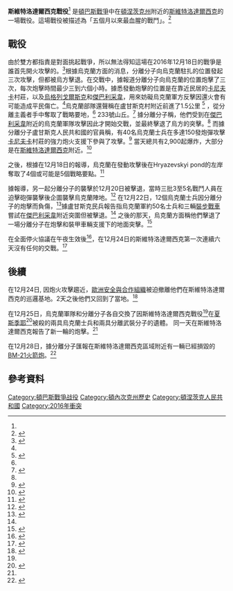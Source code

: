 {{Infobox military conflict
| conflict    = 斯維特洛達爾西克戰役
| width       = 
| partof      = [[頓巴斯戰爭|頓巴斯戰爭]]
|image =
|caption =
| date        = 2016年12月18日-23日
| place       = [[斯維特洛達爾西克|斯維特洛達爾西克]], [[烏克蘭|烏克蘭]]
| coordinates = 
| map_type    = 
| map_relief  = 
| latitude    = 
| longitude   = 
| map_size    = 
| map_marksize = 
| map_caption = 
| map_label   = 
| territory   = 
| result      = 停火
*雙方均稱對方攻擊時會還火<ref name="repulsed"/>
| status      = 
| combatants_header = 
| combatant1  = {{flag|Ukraine}}
| combatant2  = {{flag|Lugansk People's Republic}}
| combatant3  = 
| commander1  = ''Kupol'' <small>(化名)</small><ref name="escalate"/>
| commander2  = 奧列格·阿納申科上校†<ref>{{cite news|url=https://www.bbc.com/news/world-europe-38868600|title=Ukraine conflict: Rebel commander killed in bomb blast|publisher=BBC News|date=2017-02-04|access-date=2017-02-04|archive-date=2021-03-04|archive-url=https://web.archive.org/web/20210304062518/https://www.bbc.com/news/world-europe-38868600|dead-url=no}}</ref>
| commander3  = 
| units1      = {{flagicon image|Ensign of the Ukrainian Ground Forces.svg}} [[烏克蘭陸軍|烏克蘭陸軍]]:
*[[File:54_ОМПБр.png|15px]] {{en-link|第54機械化旅（烏克蘭）|54th Mechanized Brigade (Ukraine)}}<ref name="5months"/>
**第一戰鬥營
| units2      = {{flagicon image|War Flag of Novorussia.svg}} [[盧甘斯克民兵|盧甘斯克民兵]]<ref name="150shells"/>
| units3      = 
| strength1   =
| strength2   =
| strength3   = 
| casualties1 =9死, 35傷 <small>(烏克蘭宣稱)</small><ref>{{cite news|last=Goncharova|first=Olena|url=https://www.kyivpost.com/ukraine-politics/least-22-ukrainian-soldiers-killed-russias-war-december-january.html|title=At least 22 Ukrainian soldiers killed in Russia's war in December-January|newspaper=Kyiv Post|date=2017-01-12|access-date=2017-02-01|archive-date=2017-10-12|archive-url=https://web.archive.org/web/20171012045733/https://www.kyivpost.com/ukraine-politics/least-22-ukrainian-soldiers-killed-russias-war-december-january.html|dead-url=no}}</ref><br>10 死, 20傷<br><small>(盧甘斯克人民共和國首天宣稱)</small><ref name="repulsed"/>
| casualties2 =18 死, 38 傷,<ref>{{cite news|url=http://ukranews.com/en/news/468854-defense-ministry-intelligence-18-militants-killed-38-wounded-outside-svitlodarsk-donetsk-region-december-19-25|title=Defense Ministry Intelligence: 18 Militants Killed, 38 Wounded Outside Svitlodarsk, Donetsk Region, December 19-25|publisher=ukranews.com|date=2016-12-26|access-date=2017-01-14|archive-date=2019-04-10|archive-url=https://web.archive.org/web/20190410202344/https://ukranews.com/en/news/468854-defense-ministry-intelligence-18-militants-killed-38-wounded-outside-svitlodarsk-donetsk-region-december-19-25|dead-url=no}}</ref> 1 俘虜<ref name="again"/> <small>(烏克蘭宣稱)</small><br>4 死, 2 傷<ref name="tass debaltsevo 2015">{{cite news|url=http://tass.com/world/921359|title=Ukrainian forces open fire at Debaltsevo for first time since 2015|newspaper=TASS|date=2016-12-22|access-date=2017-01-14|archive-date=2020-11-08|archive-url=https://web.archive.org/web/20201108095156/https://tass.com/world/921359|dead-url=no}}</ref><ref name="150shells"/> <small>(盧甘斯克人民共和國首天宣稱)</small>
| casualties3 =
| notes       = 
}}

'''斯維特洛達爾西克戰役'''<ref name="armour"/> 是[[頓巴斯戰爭|頓巴斯戰爭]]中在[[頓涅茨克州|頓涅茨克州]]附近的[[斯維特洛達爾西克|斯維特洛達爾西克]]的一場戰役。這場戰役被描述為「五個月以來最血腥的戰鬥」。<ref name="5months">{{cite news|url=http://uatoday.tv/society/bloodiest-battle-in-5-months-ukrainian-troops-repel-3-militant-attacks-near-svitlodarsk-849788.html|title='Bloodiest battle in 5 months': Ukrainian troops repel 3 militant attacks near Svitlodarsk|publisher=uatoday.tv|date=2016-12-19|access-date=2017-01-14|dead-url=yes|archive-url=https://web.archive.org/web/20161220221743/http://uatoday.tv/society/bloodiest-battle-in-5-months-ukrainian-troops-repel-3-militant-attacks-near-svitlodarsk-849788.html|archive-date=2016-12-20}}</ref>

== 戰役 ==
由於雙方都指責是對面挑起戰爭，所以無法得知這場在2016年12月18日的戰爭是誰首先開火攻擊的。<ref name="repulsed">{{cite news|url=https://www.bbc.com/news/world-europe-38366712|title=Ukraine army 'repulsed rebel attack' near Debaltseve in east|work=BBC News|date=2016-12-19|access-date=2016-12-19|archive-date=2020-11-08|archive-url=https://web.archive.org/web/20201108135022/https://www.bbc.com/news/world-europe-38366712|dead-url=no}}</ref>根據烏克蘭方面的消息，分離分子向烏克蘭駐扎的位置發起三次攻擊，但都被烏方擊退。在交戰中，據報道分離分子向烏克蘭的位置炮擊了三次，每次炮擊時間最少三到六個小時。據悉發動炮擊的位置是在靠近民居的[[卡尼夫卡|卡尼夫卡]]村莊，以及[[烏格列戈爾斯克_(烏克蘭)|烏格列戈爾斯克]]和[[傑巴利采韋|傑巴利采韋]]，用來妨礙烏克蘭軍方反擊因還火會有可能造成平民傷亡。<ref name="5months"/>烏克蘭部隊還聲稱在盧甘斯克村附近前進了1.5公里 <ref name="escalate">{{cite news|last=Grytsenko|first=Oksana|url=https://www.kyivpost.com/ukraine-politics/donbas-clashes-escalate-christmas-ukrainian-troops-claim-new-advances.html|title=Donbas clashes escalate on Christmas as Ukrainian troops claim new advances|newspaper=[[Kyiv_Post|Kyiv Post]]|date=2016-12-26|dead-url=unfit|archive-url=https://web.archive.org/web/20161226095800/https://www.kyivpost.com/ukraine-politics/donbas-clashes-escalate-christmas-ukrainian-troops-claim-new-advances.html|archive-date=2016-12-26}}</ref> ，從分離主義者手中奪取了戰略要地，<ref name="5months"/> 233號山丘。<ref>{{cite web|url=https://medium.com/@DFRLab/ukraines-bloodiest-battle-of-the-winter-28dc4f7c1218|title=Ukraine's Bloodiest Battle of the Winter|publisher=@DFRLab|date=2016-12-20|access-date=2017-01-14|archive-date=2020-11-08|archive-url=https://web.archive.org/web/20201108124313/https://medium.com/@DFRLab/ukraines-bloodiest-battle-of-the-winter-28dc4f7c1218|dead-url=no}}</ref> 據分離分子稱，他們受到在[[傑巴利采韋|傑巴利采韋]]附近的烏克蘭軍隊攻擊因此才開始交戰，並最終擊退了烏方的突擊。<ref name="repulsed"/> 而據分離分子盧甘斯克人民共和國的官員稱，有40名烏克蘭士兵在多達150發炮彈攻擊[[卡尼夫卡|卡尼夫卡]]村莊的強力炮火支援下參與了攻擊。<ref name="150shells">{{cite news|url=http://tass.com/world/920335|title=LPR militias: Kiev forces fire over 150 shells near Kalinovka village|newspaper=[[Russian_News_Agency_TASS|TASS]]|date=2016-12-19|access-date=2017-01-14|archive-date=2020-11-08|archive-url=https://web.archive.org/web/20201108115845/https://tass.com/world/920335|dead-url=no}}</ref> 當天總共有2,900起爆炸，大部分是在[[斯維特洛達爾西克|斯維特洛達爾西克]]附近。<ref name="2900explosions">{{cite news|last=Gibbons-Neff|first=Thomas|url=https://www.washingtonpost.com/news/checkpoint/wp/2016/12/20/2900-explosions-in-a-day-heavy-artillery-and-tank-fire-returns-to-the-front-lines-in-ukraine/|title=2,900 explosions in a day. Heavy artillery and tank fire returns to the front lines in Ukraine|newspaper=Washington Post|date=2016-12-20|access-date=2017-01-14|archive-date=2020-12-24|archive-url=https://web.archive.org/web/20201224064055/https://www.washingtonpost.com/news/checkpoint/wp/2016/12/20/2900-explosions-in-a-day-heavy-artillery-and-tank-fire-returns-to-the-front-lines-in-ukraine|dead-url=no}}</ref>

之後，根據在12月18日的報導，烏克蘭在發動攻擊後在Hryazevskyi pond的左岸奪取了4個或可能是5個戰略要點。<ref>{{cite web|url=http://www.stopfake.org/en/separating-fact-and-fiction-in-the-svitlodarsk-bulge/|title=Separating Fact and Fiction in the Svitlodarsk Bulge|publisher=stopfake.org|date=2017-01-04|access-date=2017-01-14|archive-date=2019-04-27|archive-url=https://web.archive.org/web/20190427070149/https://www.stopfake.org/en/separating-fact-and-fiction-in-the-svitlodarsk-bulge/|dead-url=no}}</ref>

據報導，另一起分離分子的襲擊於12月20日被擊退，當時三批3至5名戰鬥人員在迫擊砲彈襲擊後企圖襲擊烏克蘭陣地。<ref name="again">{{cite news|url=http://uatoday.tv/crime/ukrainian-army-repel-one-more-attack-near-svitlodarsk-850483.html|title=Ukrainian army repel one more attack near Svitlodarsk (UPDATE)|publisher=uatoday.tv|date=2016-12-20|access-date=2017-01-14|dead-url=yes|archive-url=https://web.archive.org/web/20170101223153/http://uatoday.tv/crime/ukrainian-army-repel-one-more-attack-near-svitlodarsk-850483.html|archive-date=2017-01-01}}</ref> 在12月22日，12個烏克蘭士兵因分離分子的炮擊而負傷，<ref>{{cite news|url=http://uatoday.tv/politics/more-than-10-ukrainian-soldiers-wounded-in-donbas-war-zone-852093.html|title=More than 10 Ukrainian soldiers wounded in Donbas war zone|publisher=uatoday.tv|date=2016-12-22|access-date=2017-01-14|dead-url=yes|archive-url=https://web.archive.org/web/20161223161458/http://uatoday.tv/politics/more-than-10-ukrainian-soldiers-wounded-in-donbas-war-zone-852093.html|archive-date=2016-12-23}}</ref>據盧甘斯克民兵報告指烏克蘭軍約50名士兵和三輛[[裝步戰車|裝步戰車]]嘗試在[[傑巴利采韋|傑巴利采韋]]附近突圍但被擊退。<ref name="tass debaltsevo 2015"/> 之後的那天，烏克蘭方面稱他們擊退了一場分離分子在炮擊和裝甲車輛支援下的地面突擊。<ref name="armour">{{cite news|url=http://uatoday.tv/politics/ukrainian-army-repel-armour-attack-near-svitlodarsk-casualties-reported-852678.html|title=Ukrainian army repel armour attack near Svitlodarsk, casualties reported|publisher=uatoday.tv|date=2016-12-23|access-date=2017-01-14|dead-url=yes|archive-url=https://web.archive.org/web/20161224141734/http://uatoday.tv/politics/ukrainian-army-repel-armour-attack-near-svitlodarsk-casualties-reported-852678.html|archive-date=2016-12-24}}</ref>

在全面停火協議在午夜生效後<ref>{{cite news|url=http://tass.com/world/922173|title=Ukraine confirms ceasefire observed in Donbass|newspaper=TASS|date=2016-12-24|access-date=2017-01-14|archive-date=2020-11-08|archive-url=https://web.archive.org/web/20201108104001/https://tass.com/world/922173|dead-url=no}}</ref>，在12月24日的斯維特洛達爾西克第一次連續六天沒有任何的交戰。<ref>{{cite web|url=http://interfax.com.ua/news/general/392988.html|script-title=ru:Впервые за 6 суток силы АТО не понесли траты на Светлодарской дуге|trans-title=For the first 6 days ATO forces did not sustain losses at the Svitlodarsk Arc|language=ru|publisher=interfax.com.ua|date=2016-12-25|access-date=2017-01-14|archive-date=2019-03-27|archive-url=https://web.archive.org/web/20190327101809/https://interfax.com.ua/news/general/392988.html|dead-url=no}}</ref>

== 後續 ==
在12月24日, 因炮火攻擊趨近，[[歐洲安全與合作組織|歐洲安全與合作組織]]被迫撤離他們在斯維特洛達爾西克的巡邏基地。2天之後他們又回到了當地。<ref>{{cite news|url=https://www.kyivpost.com/ukraine-politics/osce-smm-evacuates-base-svitlodarsk-due-shelling.html|title=OSCE SMM evacuates base from Svitlodarsk for two days due to shelling|newspaper=Kyiv Post|agency=Interfax-Ukraine|date=2016-12-28|dead-url=no|archive-url=https://web.archive.org/web/20161228084046/https://www.kyivpost.com/ukraine-politics/osce-smm-evacuates-base-svitlodarsk-due-shelling.html|archive-date=2016-12-28}}</ref>

在12月25日，烏克蘭軍隊和分離分子各自交換了因斯維特洛達爾西克戰役<ref name="escalate"/>在[[夏斯季耶|夏斯季耶]]<ref>{{cite web|url=https://www.unian.info/war/1697201-handover-of-bodies-of-killed-ukraine-troops-at-svitlodarsk-arc-details.html|title=Handover of bodies of killed Ukraine troops at Svitlodarsk Arc: details|access-date=2016-12-26|date=2016-12-26|publisher=UNIAN|archive-date=2019-05-10|archive-url=https://web.archive.org/web/20190510141955/https://www.unian.info/war/1697201-handover-of-bodies-of-killed-ukraine-troops-at-svitlodarsk-arc-details.html|dead-url=no}}</ref>被殺的兩具烏克蘭士兵和兩具分離武裝分子的遺體。 同一天在斯維特洛達爾西克報告了新一輪的炮擊。<ref name="escalate"/>

在12月28日，據分離分子匯報在斯維特洛達爾西克區域附近有一輛已經損毀的[[BM-21火箭炮|BM-21火箭炮]]。<ref>{{cite news|url=http://uatoday.tv/politics/militants-pull-grad-missile-systems-up-to-frontline-in-donbas-855398.html|title=Militants pull Grad missile systems up to frontline in Donbas|publisher=uatoday.tv|date=2016-12-28|access-date=2017-01-14|dead-url=yes|archive-url=https://web.archive.org/web/20161229073037/http://uatoday.tv/politics/militants-pull-grad-missile-systems-up-to-frontline-in-donbas-855398.html|archive-date=2016-12-29}}</ref>

== 參考資料 ==
{{reflist|30em}}

{{頓巴斯戰爭}}

[[Category:頓巴斯戰爭战役|Category:頓巴斯戰爭战役]]
[[Category:頓內次克州歷史|Category:頓內次克州歷史]]
[[Category:頓涅茨克人民共和國|Category:頓涅茨克人民共和國]]
[[Category:2016年衝突|Category:2016年衝突]]